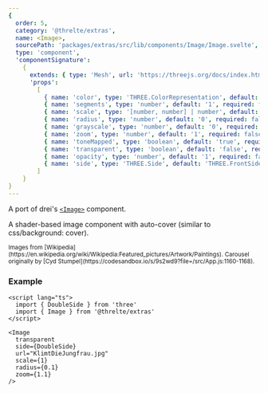 ---
{
  order: 5,
  category: '@threlte/extras',
  name: <Image>,
  sourcePath: 'packages/extras/src/lib/components/Image/Image.svelte',
  type: 'component',
  'componentSignature':
    {
      extends: { type: 'Mesh', url: 'https://threejs.org/docs/index.html#api/en/objects/Mesh' },
      'props':
        [
          { name: 'color', type: 'THREE.ColorRepresentation', default: 'white', required: false },
          { name: 'segments', type: 'number', default: '1', required: false },
          { name: 'scale', type: '[number, number] | number', default: '1', required: false },
          { name: 'radius', type: 'number', default: '0', required: false },
          { name: 'grayscale', type: 'number', default: '0', required: false },
          { name: 'zoom', type: 'number', default: '1', required: false },
          { name: 'toneMapped', type: 'boolean', default: 'true', required: false },
          { name: 'transparent', type: 'boolean', default: 'false', required: false },
          { name: 'opacity', type: 'number', default: '1', required: false },
          { name: 'side', type: 'THREE.Side', default: 'THREE.FrontSide', required: false }
        ]
    }
}
---

A port of drei's [`<Image>`](https://github.com/pmndrs/drei?tab=readme-ov-file#image) component.

A shader-based image component with auto-cover (similar to css/background: cover).

<Example path="extras/image" />

<small>
  Images from
  [Wikipedia](https://en.wikipedia.org/wiki/Wikipedia:Featured_pictures/Artwork/Paintings). Carousel
  originally by [Cyd Stumpel](https://codesandbox.io/s/9s2wd9?file=/src/App.js:1160-1168).
</small>

### Example

```svelte
<script lang="ts">
  import { DoubleSide } from 'three'
  import { Image } from '@threlte/extras'
</script>

<Image
  transparent
  side={DoubleSide}
  url="KlimtDieJungfrau.jpg"
  scale={1}
  radius={0.1}
  zoom={1.1}
/>
```

